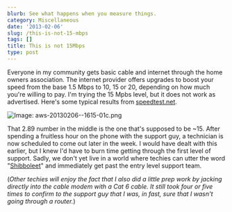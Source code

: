 ```yaml
---
blurb: See what happens when you measure things.
category: Miscellaneous
date: '2013-02-06'
slug: /this-is-not-15-mbps
tags: []
title: This is not 15Mbps
type: post
---
```



Everyone in my community gets basic cable and internet through the home owners association. The internet provider offers upgrades to boost your speed from the base 1.5 Mbps to 10, 15 or 20, depending on how much you're willing to pay. I'm trying the 15 Mpbs level, but it does not work as advertised. Here's some typical results from [speedtest.net][1].

![Image: aws-20130206--1615-01c.png](/aws-20130206--1615-01c.png)

That 2.89 number in the middle is the one that's supposed to be ~15. After spending a fruitless hour on the phone with the support guy, a technician is now scheduled to come out later in the week. I would have dealt with this earlier, but I knew I'd have to burn time getting through the first level of support. Sadly, we don't yet live in a world where techies can utter the word "[Shibboleet][2]" and immediately get past the entry level support team. 

(*Other techies will enjoy the fact that I also did a little prep work by jacking directly into the cable modem with a Cat 6 cable. It still took four or five times to confirm to the support guy that I was, in fast, sure that I wasn't going through a router.*)

[1]: http://www.speedtest.net

[2]: http://xkcd.com/806/